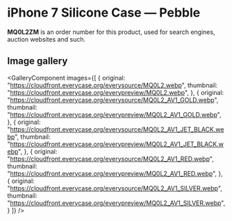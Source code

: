 
# iPhone 7 Silicone Case — Pebble

<Callout type='info' emoji='👉🏻'>**MQ0L2ZM** is an order number for this product, used for search engines, auction websites and such.</Callout>

## Image gallery

<GalleryComponent
    images={[
      {
        original: "https://cloudfront.everycase.org/everysource/MQ0L2.webp",
        thumbnail: "https://cloudfront.everycase.org/everypreview/MQ0L2.webp",
      },
      {
        original: "https://cloudfront.everycase.org/everysource/MQ0L2_AV1_GOLD.webp",
        thumbnail: "https://cloudfront.everycase.org/everypreview/MQ0L2_AV1_GOLD.webp",
      },
      {
        original: "https://cloudfront.everycase.org/everysource/MQ0L2_AV1_JET_BLACK.webp",
        thumbnail: "https://cloudfront.everycase.org/everypreview/MQ0L2_AV1_JET_BLACK.webp",
      },
      {
        original: "https://cloudfront.everycase.org/everysource/MQ0L2_AV1_RED.webp",
        thumbnail: "https://cloudfront.everycase.org/everypreview/MQ0L2_AV1_RED.webp",
      },
      {
        original: "https://cloudfront.everycase.org/everysource/MQ0L2_AV1_SILVER.webp",
        thumbnail: "https://cloudfront.everycase.org/everypreview/MQ0L2_AV1_SILVER.webp",
      }
    ]}
  />

